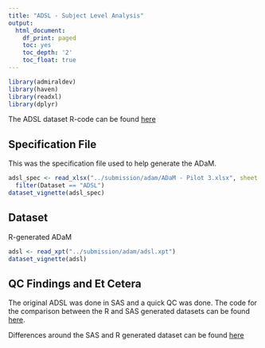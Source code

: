 ```yaml
---
title: "ADSL - Subject Level Analysis"
output:
  html_document:
    df_print: paged
    toc: yes
    toc_depth: '2'
    toc_float: true
---
```


```r
library(admiraldev)
library(haven)
library(readxl)
library(dplyr)
```


The ADSL dataset R-code can be found [here](https://github.com/RConsortium/submissions-pilot3-adam/blob/main/submission/programs/adsl.r)

## Specification File

This was the specification file used to help generate the ADaM.

```r
adsl_spec <- read_xlsx("../submission/adam/ADaM - Pilot 3.xlsx", sheet = 3) %>%
  filter(Dataset == "ADSL")
dataset_vignette(adsl_spec)
```

## Dataset

R-generated ADaM

```r
adsl <- read_xpt("../submission/adam/adsl.xpt")
dataset_vignette(adsl)
```

## QC Findings and Et Cetera

The original ADSL was done in SAS and a quick QC was done.  The code for the comparison between the R and SAS generated datasets can be found [here](https://github.com/RConsortium/submissions-pilot3-adam/blob/main/submission/programs/qc_adsl.r).

Differences around the SAS and R generated dataset can be found [here](https://github.com/RConsortium/submissions-pilot3-adam/wiki/QC-Findings#adsl) 

